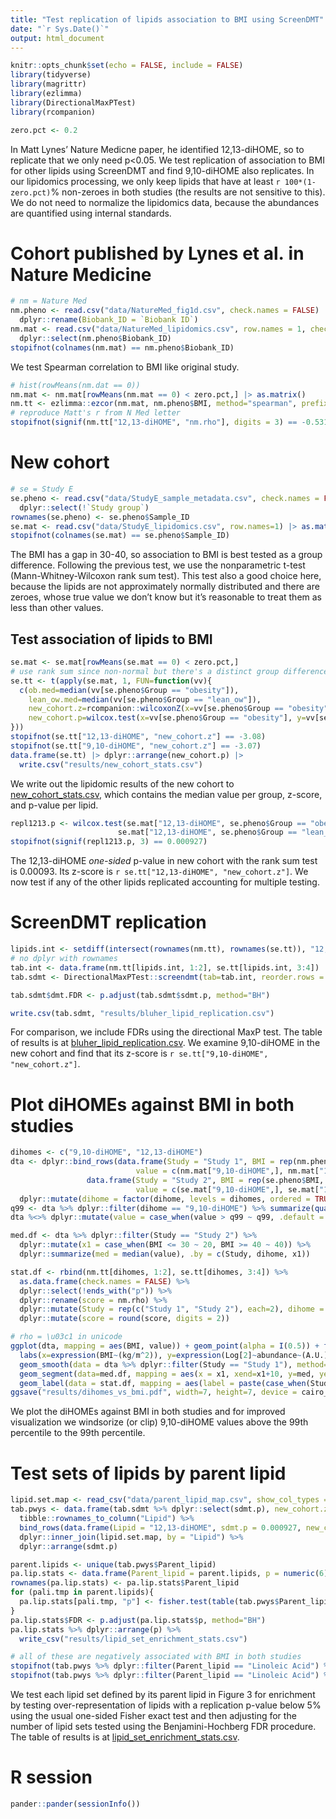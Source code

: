 ```yaml
---
title: "Test replication of lipids association to BMI using ScreenDMT"
date: "`r Sys.Date()`"
output: html_document
---
```


```r
knitr::opts_chunk$set(echo = FALSE, include = FALSE)
library(tidyverse)
library(magrittr)
library(ezlimma)
library(DirectionalMaxPTest)
library(rcompanion)

zero.pct <- 0.2
```

In Matt Lynes' Nature Medicne paper, he identified 12,13-diHOME, so to replicate that we only need p<0.05. We test replication of association to BMI for other lipids using ScreenDMT and find 9,10-diHOME also replicates. In our lipidomics processing, we only keep lipids that have at least `r 100*(1-zero.pct)`% non-zeroes in both studies (the results are not sensitive to this). We do not need to normalize the lipidomics data, because the abundances are quantified using internal standards.

# Cohort published by Lynes et al. in Nature Medicine

```r
# nm = Nature Med
nm.pheno <- read.csv("data/NatureMed_fig1d.csv", check.names = FALSE) |> 
  dplyr::rename(Biobank_ID = `Biobank ID`)
nm.mat <- read.csv("data/NatureMed_lipidomics.csv", row.names = 1, check.names = FALSE) |> 
  dplyr::select(nm.pheno$Biobank_ID)
stopifnot(colnames(nm.mat) == nm.pheno$Biobank_ID)
```

We test Spearman correlation to BMI like original study.

```r
# hist(rowMeans(nm.dat == 0))
nm.mat <- nm.mat[rowMeans(nm.mat == 0) < zero.pct,] |> as.matrix()
nm.tt <- ezlimma::ezcor(nm.mat, nm.pheno$BMI, method="spearman", prefix = "nm")
# reproduce Matt's r from N Med letter
stopifnot(signif(nm.tt["12,13-diHOME", "nm.rho"], digits = 3) == -0.531, signif(nm.tt["12,13-diHOME", "nm.p"], digits = 3) == 3e-05)
```

# New cohort

```r
# se = Study E
se.pheno <- read.csv("data/StudyE_sample_metadata.csv", check.names = FALSE) |> 
  dplyr::select(!`Study group`)
rownames(se.pheno) <- se.pheno$Sample_ID
se.mat <- read.csv("data/StudyE_lipidomics.csv", row.names=1) |> as.matrix()
stopifnot(colnames(se.mat) == se.pheno$Sample_ID)
```

The BMI has a gap in 30-40, so association to BMI is best tested as a group difference. Following the previous test, we use the nonparametric t-test (Mann-Whitney-Wilcoxon rank sum test). This test also a good choice here, because the lipids are not approximately normally distributed and there are zeroes, whose true value we don't know but it's reasonable to treat them as less than other values.

## Test association of lipids to BMI

```r
se.mat <- se.mat[rowMeans(se.mat == 0) < zero.pct,]
# use rank sum since non-normal but there's a distinct group difference
se.tt <- t(apply(se.mat, 1, FUN=function(vv){
  c(ob.med=median(vv[se.pheno$Group == "obesity"]),
    lean_ow.med=median(vv[se.pheno$Group == "lean_ow"]),
    new_cohort.z=rcompanion::wilcoxonZ(x=vv[se.pheno$Group == "obesity"], y=vv[se.pheno$Group == "lean_ow"])[["z"]],
    new_cohort.p=wilcox.test(x=vv[se.pheno$Group == "obesity"], y=vv[se.pheno$Group == "lean_ow"])$p.value)
}))
stopifnot(se.tt["12,13-diHOME", "new_cohort.z"] == -3.08)
stopifnot(se.tt["9,10-diHOME", "new_cohort.z"] == -3.07)
data.frame(se.tt) |> dplyr::arrange(new_cohort.p) |> 
  write.csv("results/new_cohort_stats.csv")
```

We write out the lipidomic results of the new cohort to [new_cohort_stats.csv](./results/new_cohort_stats.csv), which contains the median value per group, z-score, and p-value per lipid.

```r
repl1213.p <- wilcox.test(se.mat["12,13-diHOME", se.pheno$Group == "obesity"], 
                        se.mat["12,13-diHOME", se.pheno$Group == "lean_ow"], alternative = "less")$p.value
stopifnot(signif(repl1213.p, 3) == 0.000927)
```

The 12,13-diHOME *one-sided* p-value in new cohort with the rank sum test is 0.00093. Its z-score is `r se.tt["12,13-diHOME", "new_cohort.z"]`. We now test if any of the other lipids replicated accounting for multiple testing.

# ScreenDMT replication

```r
lipids.int <- setdiff(intersect(rownames(nm.tt), rownames(se.tt)), "12,13-diHOME")
# no dplyr with rownames
tab.int <- data.frame(nm.tt[lipids.int, 1:2], se.tt[lipids.int, 3:4])
tab.sdmt <- DirectionalMaxPTest::screendmt(tab=tab.int, reorder.rows = TRUE, prefix = "sdmt")

tab.sdmt$dmt.FDR <- p.adjust(tab.sdmt$sdmt.p, method="BH")

write.csv(tab.sdmt, "results/bluher_lipid_replication.csv")
```

For comparison, we include FDRs using the directional MaxP test. The table of results is at [bluher_lipid_replication.csv](results/bluher_lipid_replication.csv). We examine 9,10-diHOME in the new cohort and find that its z-score is `r se.tt["9,10-diHOME", "new_cohort.z"]`.

# Plot diHOMEs against BMI in both studies

```r
dihomes <- c("9,10-diHOME", "12,13-diHOME")
dta <- dplyr::bind_rows(data.frame(Study = "Study 1", BMI = rep(nm.pheno$BMI, times=2), dihome = rep(dihomes, each=nrow(nm.pheno)), 
                            value = c(nm.mat["9,10-diHOME",], nm.mat["12,13-diHOME",])),
                 data.frame(Study = "Study 2", BMI = rep(se.pheno$BMI, times=2), dihome = rep(dihomes, each=nrow(se.pheno)), 
                            value = c(se.mat["9,10-diHOME",], se.mat["12,13-diHOME",]))) %>%
  dplyr::mutate(dihome = factor(dihome, levels = dihomes, ordered = TRUE))
q99 <- dta %>% dplyr::filter(dihome == "9,10-diHOME") %>% summarize(quantile(x=value, probs = 0.99)) %>% dplyr::pull(1)
dta %<>% dplyr::mutate(value = case_when(value > q99 ~ q99, .default = value))

med.df <- dta %>% dplyr::filter(Study == "Study 2") %>%
  dplyr::mutate(x1 = case_when(BMI <= 30 ~ 20, BMI >= 40 ~ 40)) %>%
  dplyr::summarize(med = median(value), .by = c(Study, dihome, x1))

stat.df <- rbind(nm.tt[dihomes, 1:2], se.tt[dihomes, 3:4]) %>% 
  as.data.frame(check.names = FALSE) %>%
  dplyr::select(!ends_with("p")) %>%
  dplyr::rename(score = nm.rho) %>%
  dplyr::mutate(Study = rep(c("Study 1", "Study 2"), each=2), dihome = rep(dihomes, times=2), BMI=60, value=rep(4:3, times=2), .before = score) %>%
  dplyr::mutate(score = round(score, digits = 2))

# rho = \u03c1 in unicode
ggplot(dta, mapping = aes(BMI, value)) + geom_point(alpha = I(0.5)) + facet_grid(dihome ~ Study, scales = "free_y") + theme_bw() +
  labs(x=expression(BMI~(kg/m^2)), y=expression(Log[2]~abundance~(A.U.))) + 
  geom_smooth(data = dta %>% dplyr::filter(Study == "Study 1"), method="lm", formula = y~x, se=FALSE, color = "red") + 
  geom_segment(data=med.df, mapping = aes(x = x1, xend=x1+10, y=med, yend=med), color="red", linewidth=1.5) + 
  geom_label(data = stat.df, mapping = aes(label = paste(case_when(Study == "Study 2" ~ "z", .default = "\u03c1"), "=", score)))
ggsave("results/dihomes_vs_bmi.pdf", width=7, height=7, device = cairo_pdf)
```

We plot the diHOMEs against BMI in both studies and for improved visualization we windsorize (or clip) 9,10-diHOME values above the 99th percentile to the 99th percentile.

# Test sets of lipids by parent lipid

```r
lipid.set.map <- read_csv("data/parent_lipid_map.csv", show_col_types = FALSE)
tab.pwys <- data.frame(tab.sdmt %>% dplyr::select(sdmt.p), new_cohort.z = se.tt[rownames(tab.sdmt), "new_cohort.z"]) %>%
  tibble::rownames_to_column("Lipid") %>%
  bind_rows(data.frame(Lipid = "12,13-diHOME", sdmt.p = 0.000927, new_cohort.z = -3.08)) %>%
  dplyr::inner_join(lipid.set.map, by = "Lipid") %>%
  dplyr::arrange(sdmt.p)

parent.lipids <- unique(tab.pwys$Parent_lipid)
pa.lip.stats <- data.frame(Parent_lipid = parent.lipids, p = numeric(6), FDR = numeric(6))
rownames(pa.lip.stats) <- pa.lip.stats$Parent_lipid
for (pali.tmp in parent.lipids){
  pa.lip.stats[pali.tmp, "p"] <- fisher.test(table(tab.pwys$Parent_lipid != pali.tmp, tab.pwys$sdmt.p > 0.05), alternative = "greater")$p.value
}
pa.lip.stats$FDR <- p.adjust(pa.lip.stats$p, method="BH")
pa.lip.stats %>% dplyr::arrange(p) %>% 
  write_csv("results/lipid_set_enrichment_stats.csv")

# all of these are negatively associated with BMI in both studies
stopifnot(tab.pwys %>% dplyr::filter(Parent_lipid == "Linoleic Acid") %>% dplyr::pull(sdmt.p) < 0.5)
stopifnot(tab.pwys %>% dplyr::filter(Parent_lipid == "Linoleic Acid") %>% dplyr::pull(new_cohort.z) < 0)
```

We test each lipid set defined by its parent lipid in Figure 3 for enrichment by testing over-representation of lipids with a replication p-value below 5% using the usual  one-sided Fisher exact test and then adjusting for the number of lipid sets tested using the Benjamini-Hochberg FDR procedure. The table of results is at [lipid_set_enrichment_stats.csv](results/lipid_set_enrichment_stats.csv).

# R session
```r
pander::pander(sessionInfo())
```